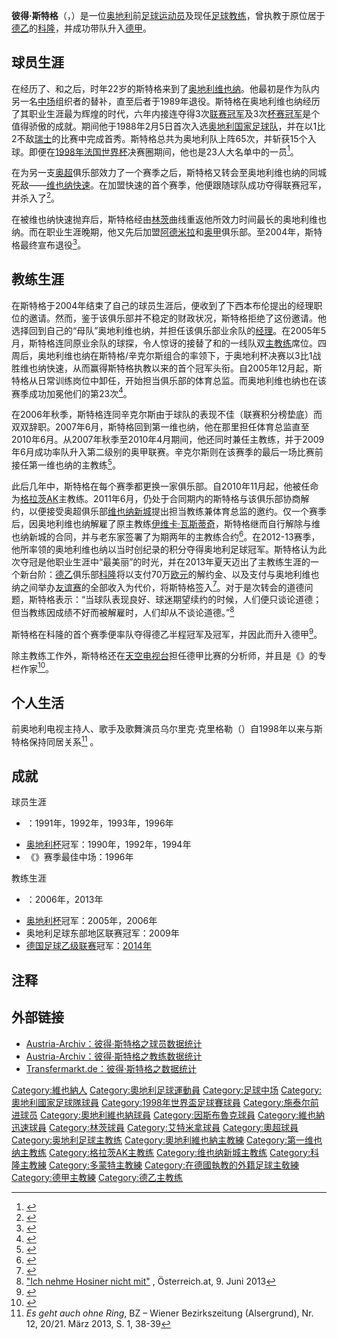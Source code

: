 {{noteTA
|G1=football|G2=uefa|G4=德甲
|1=zh-hans:阿德米拉; zh-hk:艾特米拿; zh-tw: 阿德米拿莫德林;
|2=zh-hans:伊维卡·瓦斯蒂奇;zh-hk:艾維卡·華斯迪;zh-tw:伊維卡·瓦斯蒂奇;
}}
{{Infobox football biography            
| name = 彼得·斯特格<br />Peter Stöger
| fullname = {{lang|de|Peter Stöger}}
| image = Kölner Charity Sports Night 2017-5561.jpg
| birth_date = {{birth date and age|1966|4|11|df=y}}
| birth_place = {{AUT}}[[维也纳|维也纳]]
| height = {{height|m=1.76}}
| position = [[中场|中场]] 
| currentclub = 
| youthyears1 = 1975–1985  
| youthclubs1 = {{link-de|法沃里滕田径俱乐部|Favoritner AC|法沃里滕}}  
| years1  =  1985–1986 
| years2  =  1986–1987 
| years3  =  1987–1988 
| years4  =  1988–1994 
| years5  =  1994–1995 
| years6  =  1995–1997 
| years7  =  1997–1998 
| years8  =  1999–2000 
| years9  =  2000–2002 
| years10 =  2002–2004
| clubs1  =  {{link-de|法沃里滕田径俱乐部|Favoritner AC|法沃里滕}}
| clubs2  =  {{link-de|施泰尔前进足球俱乐部|SK Vorwärts Steyr|施泰尔前进}}
| clubs3  =  {{link-de|第一维也纳|First Vienna FC 1894}}
| clubs4  =  [[奧地利維也納足球會|奥地利维也纳]]
| clubs5  =  {{link-de|蒂罗尔因斯布鲁克|FC Tirol Innsbruck}}
| clubs6  =  [[维也纳快速|维也纳快速]] 
| clubs7  =  [[林茨體育會|林茨]]
| clubs8  =  [[奧地利維也納足球會|奥地利维也纳]]
| clubs9  =  [[阿德米拉足球俱乐部|阿德米拉]]
| clubs10 =  {{link-de|下西本布伦足球俱乐部|SC Untersiebenbrunn|下西本布伦}}
| caps1 =   1 
| caps2 =   15    
| caps3 =   36    
| caps4 =  181   
| caps5 =   35    
| caps6 =   84   
| caps7 =   32    
| caps8 =   35    
| caps9 =   47    
| caps10 =  62   
| goals1 =  0
| goals2 =  0  
| goals3 =  6  
| goals4 =  52  
| goals5 =  6  
| goals6 =  17  
| goals7 =  5  
| goals8 =  4  
| goals9 =  6  
| goals10 = 29  
| totalcaps = 527
| totalgoals = 125
| nationalyears1 = 1988–1999
| nationalteam1 = [[奥地利国家足球队|奥地利]]
| nationalcaps1 =  65  
| nationalgoals1 = 15 
| manageryears1 = 2005
| managerclubs1 = [[奧地利維也納足球會|奥地利维也纳]]
| manageryears2 = 2007–2010
| managerclubs2 = {{link-de|第一维也纳|First Vienna FC 1894}}
| manageryears3 = 2010–2011
| managerclubs3 = [[格拉茨AK競技會|格拉茨AK]]
| manageryears4 = 2011–2012
| managerclubs4 = [[维也纳新城体育俱乐部|维也纳新城]]
| manageryears5 = 2012–2013
| managerclubs5 = [[奧地利維也納足球會|奥地利维也纳]]
| manageryears6 = 2013–2017
| managerclubs6 = [[科隆足球俱乐部|科隆]]
| manageryears7 = 2017–2018
| managerclubs7 = [[多蒙特足球會|多蒙特]]
}}

'''彼得·斯特格'''（{{lang-de|'''Peter Stöger'''}}，{{bd|1966年|4月11日|catIdx=Stöger, Peter}}）是一位[[奥地利|奥地利]]前[[足球员|足球运动员]]及现任[[足球教练|足球教练]]，曾执教于原位居于[[德乙|德乙]]的[[科隆足球俱乐部|科隆]]，并成功带队升入[[德甲|德甲]]。

==球员生涯==
在经历了{{link-de|法沃里滕田径俱乐部|Favoritner AC|法沃里滕}}、{{link-de|施泰尔前进足球俱乐部|SK Vorwärts Steyr|施泰尔前进}}和{{link-de|第一维也纳|First Vienna FC 1894}}之后，时年22岁的斯特格来到了[[奧地利維也納足球會|奥地利维也纳]]。他最初是作为队内另一名[[中场|中场]]组织者{{link-de|赫尔伯特·普罗哈斯卡|Herbert Prohaska}}的替补，直至后者于1989年退役。斯特格在奥地利维也纳经历了其职业生涯最为辉煌的时代，六年内接连夺得3次[[奥地利足球超级联赛|联赛冠军]]及3次[[奥地利杯|杯赛冠军]]是个值得骄傲的成就。期间他于1988年2月5日首次入选[[奥地利国家足球队|奥地利国家足球队]]，并在以1比2不敌[[瑞士国家足球队|瑞士]]的比赛中完成首秀。斯特格总共为奥地利队上阵65次，并斩获15个入球。即便在[[1998年法国世界杯|1998年法国世界杯]]决赛圈期间，他也是23人大名单中的一员<ref>{{cite web|url=http://www.planetworldcup.com/CUPS/1998/squad_aut98.html|title=Austria's World Cup squad 1998|publisher=Planet World Cup|accessdate=2015-05-11|archive-date=2021-12-21|archive-url=https://web.archive.org/web/20211221013344/http://www.planetworldcup.com/CUPS/1998/squad_aut98.html}}</ref>。

在为另一支[[奥地利足球超级联赛|奥超]]俱乐部{{link-de|蒂罗尔因斯布鲁克|FC Tirol Innsbruck}}效力了一个赛季之后，斯特格又转会至奥地利维也纳的同城死敌——[[维也纳快速|维也纳快速]]。在加盟快速的首个赛季，他便跟随球队成功夺得联赛冠军，并杀入了{{link-en|1996年欧洲优胜者杯决赛|1996 UEFA Cup Winners' Cup Final}}<ref>{{cite web|archiveurl=https://web.archive.org/web/20040430012939/http://www.uefa.com/Competitions/ECWC/AllTimeStatistics/season%3D1995/Round%3D152/match%3D52542/index.html |url=http://www.uefa.com/Competitions/ECWC/AllTimeStatistics/season=1995/Round=152/match=52542/index.html |title=1996 UEFA Cup Winners' Cup Final |publisher=UEFA |archivedate=2004-04-30 |deadurl=yes }}</ref>。

在被维也纳快速抛弃后，斯特格经由[[林茨體育會|林茨]]曲线重返他所效力时间最长的奥地利维也纳。而在职业生涯晚期，他又先后加盟[[阿德米拉足球俱乐部|阿德米拉]]和[[奥地利足球甲级联赛|奥甲]]俱乐部{{link-de|下西本布伦足球俱乐部|SC Untersiebenbrunn|下西本布伦}}。至2004年，斯特格最终宣布退役<ref>{{cite web|url=http://www.austria-archiv.at/betreuer.php?Betreuer_ID=48|title=Peter Stöger|publisher=Austria-Archiv.at|accessdate=2015-05-11|archive-date=2017-11-05|archive-url=https://web.archive.org/web/20171105020848/http://austria-archiv.at/betreuer.php?Betreuer_ID=48}}</ref>。

==教练生涯==
在斯特格于2004年结束了自己的球员生涯后，便收到了下西本布伦提出的经理职位的邀请。然而，鉴于该俱乐部并不稳定的财政状况，斯特格拒绝了这份邀请。他选择回到自己的“母队”奥地利维也纳，并担任该俱乐部业余队的[[经理|经理]]。在2005年5月，斯特格连同原业余队的球探{{link-de|弗伦克·辛克尔斯|Frenk Schinkels}}，令人惊讶的接替了{{link-de|君特·克隆斯泰纳|Günter Kronsteiner }}和{{link-de|拉尔斯·松德加德|Lars Søndergaard}}的一线队双[[主教练|主教练]]席位。四周后，奥地利维也纳在斯特格/辛克尔斯组合的率领下，于奥地利杯决赛以3比1战胜维也纳快速，从而赢得斯特格执教以来的首个冠军头衔。自2005年12月起，斯特格从日常训练岗位中卸任，开始担当俱乐部的体育总监。而奥地利维也纳也在该赛季成功加冕他们的第23次{{link-de|奥地利足球冠军|Österreichischer Meister (Fußball)}}<ref>{{cite web|url=http://www.rp-online.de/sport/fussball/zweiteliga/das-ist-peter-stoeger-bid-1.3462822|title=Das ist Peter Stöger|publisher=RP Online|accessdate=2015-05-11|archive-date=2015-09-24|archive-url=https://web.archive.org/web/20150924172357/http://www.rp-online.de/sport/fussball/zweiteliga/das-ist-peter-stoeger-bid-1.3462822}}</ref>。

在2006年秋季，斯特格连同辛克尔斯由于球队的表现不佳（联赛积分榜垫底）而双双辞职。2007年6月，斯特格回到第一维也纳，他在那里担任体育总监直至2010年6月。从2007年秋季至2010年4月期间，他还同时兼任主教练，并于2009年6月成功率队升入第二级别的奥甲联赛。辛克尔斯则在该赛季的最后一场比赛前接任第一维也纳的主教练<ref>{{cite web|url=http://www.firstviennafc.at/news_detail.php?id=723|title=Peter Stöger im Interview|publisher=First Vienna FC 1898|4=|date=2007-07-31|accessdate=2015-05-11|archive-date=2016-03-04|archive-url=https://web.archive.org/web/20160304191729/http://www.firstviennafc.at/news_detail.php?id=723}}</ref>。

此后几年中，斯特格在每个赛季都更换一家俱乐部。自2010年11月起，他被任命为[[格拉茨AK競技會|格拉茨AK]]主教练。2011年6月，仍处于合同期内的斯特格与该俱乐部协商解约，以便接受奥超俱乐部[[维也纳新城体育俱乐部|维也纳新城]]提出担当教练兼体育总监的邀约。仅一个赛季后，因奥地利维也纳解雇了原主教练[[伊维卡·瓦斯蒂奇|伊维卡·瓦斯蒂奇]]，斯特格继而自行解除与维也纳新城的合同，并与老东家签署了为期两年的主教练合约<ref>{{cite web|url=http://www.vienna.at/peter-stoeger-ist-neuer-austria-wien-trainer/3267121|title=Peter Stöger ist neuer Austria Wien-Trainer|publisher=Viennia Online|date=2012-05-30|accessdate=2015-05-11|archive-date=2019-11-30|archive-url=https://web.archive.org/web/20191130032858/https://www.vienna.at/peter-stoeger-ist-neuer-austria-wien-trainer/3267121}}</ref>。在2012-13赛季，他所率领的奥地利维也纳以当时创纪录的积分夺得奥地利足球冠军。斯特格认为此次夺冠是他职业生涯中“最美丽”的时光，并在2013年夏天迈出了主教练生涯的一个新台阶：[[德乙|德乙]]俱乐部[[科隆足球俱乐部|科隆]]将以支付70万[[欧元|欧元]]的解约金、以及支付与奥地利维也纳之间举办[[友谊赛|友谊赛]]的全部收入为代价，将斯特格签入<ref>{{cite web|url=http://www.rp-online.de/sport/fussball/zweiteliga/peter-stoeger-duesseldorf-wird-vorn-dabei-sein-aid-1.3562597|title=Peter Stöger: "Düsseldorf wird vorn dabei sein"|publisher=RP Online|date=2013-07-26|accessdate=2015-05-11|archive-url=https://web.archive.org/web/20150924172422/http://www.rp-online.de/sport/fussball/zweiteliga/peter-stoeger-duesseldorf-wird-vorn-dabei-sein-aid-1.3562597|archive-date=2015-09-24|dead-url=yes}}</ref>。对于是次转会的道德问题，斯特格表示：“当球队表现良好、球迷期望续约的时候，人们便只谈论道德；但当教练因成绩不好而被解雇时，人们却从不谈论道德。”<ref>[http://www.xn--sterreich-z7a.at/nachrichten/Stoeger-Ich-nehme-Hosiner-nicht-mit/106696846 "Ich nehme Hosiner nicht mit"] {{Wayback|url=http://www.xn--sterreich-z7a.at/nachrichten/Stoeger-Ich-nehme-Hosiner-nicht-mit/106696846 |date=20191130165351 }}, Österreich.at, 9. Juni 2013</ref>

斯特格在科隆的首个赛季便率队夺得德乙半程冠军及冠军，并因此而升入德甲<ref>{{cite web|url=http://kurier.at/sport/fussball/koeln-feiert-aufstieg-und-peter-stoeger/61.728.883|title=Ganz Köln feiert den "Aufstöger"|publisher=Kurier|date=2014-04-21|accessdate=2015-05-11|archive-date=2021-05-17|archive-url=https://web.archive.org/web/20210517041253/https://kurier.at/sport/fussball/koeln-feiert-aufstieg-und-peter-stoeger/61.728.883}}</ref>。

除主教练工作外，斯特格还在[[天空电视台|天空电视台]]担任德甲比赛的分析师，并且是《{{link-de|信使报 (奥地利)|Kurier (Tageszeitung)|信使报}}》的专栏作家<ref>{{cite web|url=http://www.skysportaustria.at/person/peter-stoeger/|title=Alle Beiträge zu Peter Stöger|publisher=Sky Sport Austria|accessdate=2015-05-11|archive-date=2021-06-22|archive-url=https://web.archive.org/web/20210622075007/https://www.skysportaustria.at/person/peter-stoeger/}}</ref>。

==个人生活==
前奥地利电视主持人、歌手及歌舞演员乌尔里克·克里格勒（{{lang|de|Ulrike Kriegler}}）自1998年以来与斯特格保持同居关系<ref>''Es geht auch ohne Ring'', BZ – Wiener Bezirkszeitung (Alsergrund), Nr. 12, 20/21. März 2013, S. 1, 38-39</ref>
。

==成就==
;球员生涯
*{{link-de|奥地利足球冠军|Österreichischer Meister (Fußball)}}：1991年，1992年，1993年，1996年
*[[奥地利杯|奥地利杯]]冠军：1990年，1992年，1994年
*《{{link-de|信使报 (奥地利)|Kurier (Tageszeitung)|信使报}}》赛季最佳中场：1996年

;教练生涯
*{{link-de|奥地利足球冠军|Österreichischer Meister (Fußball)}}：2006年，2013年
*[[奥地利杯|奥地利杯]]冠军：2005年，2006年
*奥地利足球东部地区联赛冠军：2009年
*[[德国足球乙级联赛|德国足球乙级联赛]]冠军：[[2013年至2014年德国足球乙级联赛|2014年]]

==注释==
{{reflist|2}}

== 外部链接 ==
* [http://www.austria-archiv.at/spieler.php?Spieler_ID=72 Austria-Archiv：彼得·斯特格之球员数据统计] {{Wayback|url=http://www.austria-archiv.at/spieler.php?Spieler_ID=72 |date=20180820111522 }}
* [http://www.austria-archiv.at/betreuer.php?Betreuer_ID=48 Austria-Archiv：彼得·斯特格之教练数据统计] {{Wayback|url=http://www.austria-archiv.at/betreuer.php?Betreuer_ID=48 |date=20171105020848 }}
* [http://www.transfermarkt.de/peter-stoger/profil/trainer/1648 Transfermarkt.de：彼得·斯特格之数据统计] {{Wayback|url=http://www.transfermarkt.de/peter-stoger/profil/trainer/1648 |date=20220311073737 }}

{{Commonscat|Peter Stöger}}

{{DEFAULTSORT:Stöger, Peter}}
[[Category:維也納人|Category:維也納人]]
[[Category:奧地利足球運動員|Category:奧地利足球運動員]]
[[Category:足球中场|Category:足球中场]]
[[Category:奧地利國家足球隊球員|Category:奧地利國家足球隊球員]]
[[Category:1998年世界盃足球賽球員|Category:1998年世界盃足球賽球員]]
[[Category:施泰尔前进球员|Category:施泰尔前进球员]]
[[Category:奧地利維也納球員|Category:奧地利維也納球員]]
[[Category:因斯布魯克球員|Category:因斯布魯克球員]]
[[Category:維也納迅速球員|Category:維也納迅速球員]]
[[Category:林茨球員|Category:林茨球員]]
[[Category:艾特米拿球員|Category:艾特米拿球員]]
[[Category:奧超球員|Category:奧超球員]]
[[Category:奥地利足球主教练|Category:奥地利足球主教练]]
[[Category:奧地利維也納主教練|Category:奧地利維也納主教練]]
[[Category:第一维也纳主教练|Category:第一维也纳主教练]]
[[Category:格拉茨AK主教练|Category:格拉茨AK主教练]]
[[Category:维也纳新城主教练|Category:维也纳新城主教练]]
[[Category:科隆主教練|Category:科隆主教練]]
[[Category:多蒙特主教練|Category:多蒙特主教練]]
[[Category:在德國執教的外籍足球主敎練|Category:在德國執教的外籍足球主敎練]]
[[Category:德甲主教練|Category:德甲主教練]]
[[Category:德乙主教练|Category:德乙主教练]]